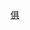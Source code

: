 {{Navbox
| name = 3000安打俱樂部
| title = [[3000安打俱樂部]]
| state = {{{state|autocollapse}}}
| listclass = hlist
| list1 =
* [[彼得·羅斯]]
* [[泰·柯布]]
* [[漢克·阿倫]]
* [[斯坦·穆休]]
* [[特里斯·史畢克]]
* [[德瑞克·基特]]
* [[何那斯·華格納]]
* [[卡尔·雅泽姆斯基]]
* [[保羅·莫里特]]
* [[艾迪·柯林斯]]
* [[威利·梅斯]]
* [[艾迪·莫瑞]]
* [[納普·拉傑威]]
* [[亞伯特·普荷斯]]*
* [[小卡爾·瑞普肯]]
* [[艾德里安·贝尔垂]]
* [[喬治·布列特]]
* [[保羅·華納]]
* [[羅賓·楊特]]
* [[湯尼·關恩]]
* [[艾力士·羅德里奎茲]]
* [[戴夫·溫菲爾德]]
* [[鈴木一朗]]
* {{link-en|卡普·安森|Cap Anson}}
* [[克雷格·比吉歐]]
* [[瑞奇·韓德森]]
* [[羅德·卡魯]]
* [[盧·布羅克]]
* [[拉斐爾·帕梅洛]]
* [[韋德·博格斯]]
* [[米格爾·卡布瑞拉]]*
* [[艾爾·卡萊恩]]
* [[羅伯托·克萊門特]]
| below = 標註「*」者為現役球員
}}<noinclude>
{{collapsible option}}
[[Category:美國職棒大聯盟導航模板|俱]]
</noinclude>